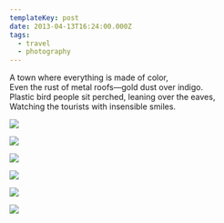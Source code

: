 ```yaml
---
templateKey: post
date: 2013-04-13T16:24:00.000Z
tags:
  - travel
  - photography
---
```

A town where everything is made of color,<br/>
Even the rust of metal roofs—gold dust over indigo.<br/>
Plastic bird people sit perched, leaning over the eaves,<br/>
Watching the tourists with insensible smiles.

![](../../static/assets/20130413-IMG_4689.jpg)

![](../../static/assets/20130413-IMG_4654.jpg)

![](../../static/assets/20130413-IMG_4662.jpg)

![](../../static/assets/20130413-IMG_4771.jpg)

![](../../static/assets/20130413-IMG_4777.jpg)

![](../../static/assets/20130413-IMG_4694.jpg)